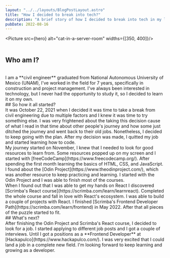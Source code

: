 ```yaml
---
layout: "../../layouts/BlogPostLayout.astro"
title: "How I decided to break into tech?"
description: "A brief story of how I decided to break into tech in my late 20s."
pubDate: 2022-08-16
---
```


<Picture src={hero} alt="cat-in-a-server-room" widths={[350, 400]}/>
<br/>
<br/>
## Who am I?
<br/>
I am a **civil engineer** graduated from National Autonomous University of Mexico (UNAM), I've worked in the field for 7
years, specifically in construction and project management. I've always been interested in technology, but I never had
the opportunity to study it, so I decided to learn it on my own.
<br/>
## So how it all started?
<br/>
It was October 22, 2021 when I decided it was time to take a break from civil engineering due to multiple factors
and I knew it was time to try something else. I was very frightened about the taking this decision cause of 
what I read in that time about other people's journey and how some just ditched the journey and went back to their 
old jobs. Nonetheless, I decided to keep going with the plan. After my decision was made, I quitted my job and 
started learning how to code.
<br/>
My journey started on November, I knew that I needed to look for good resources to learn from. Some resources
popped up on my screen and I started with [freeCodeCamp](https://www.freecodecamp.org/). After spending the first month 
learning the basics of HTML, CSS, and JavaScript. I found about the [Odin Project](https://www.theodinproject.com/),
which was another resource to keep practicing and learning. I started with the Odin Project and I was able to finish most of the courses.
<br/>
When I found out that I was able to get my hands on React I discovered [Scrimba's React course](https://scrimba.com/learn/learnreact). 
Completed the whole course and fall in love with React's ecosystem. I was able to build a couple of projects with React. I finished 
[Scrimba's Frontend Developer Path](https://scrimba.com/learn/frontend) in May 2022. After that all pieces of the puzzle started to 
fit.
<br/>
## What's next?
<br/>
After finishing the Odin Project and Scrimba's React course, I decided to look for a job. I started applying to different job posts 
and I got a couple of interviews. Until I got a positions as a **Frontend Developer** at [Hackapulco](https://www.hackapulco.com/). 
I was very excited that I could land a job in a complete new field. I'm looking forward to keep learning and growing as a developer.
